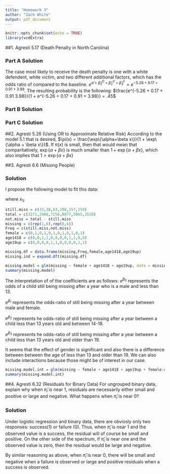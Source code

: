 ```yaml
---
title: "Homework 3"
author: "Zach White"
output: pdf_document
---
```


```r
knitr::opts_chunk$set(echo = TRUE)
library(vcdExtra)
```

##1. Agresti 5.17 (Death Penalty in North Carolina)

### Part A Solution
The case most likely to receive the death penalty is one with a white defendent, white victim, and two different additional factors, which has the odds ratio of compared to the baseline. $e^{\hat\alpha + \hat\beta_2^D + \hat\beta_2^V + \hat\beta_3^F} = e^{-5.26 + 0.17 + 0.91 + 3.98}$.  The resulting probability is the following: $\frac{e^{-5.26 + 0.17 + 0.91 3.98}}{1 + e^{-5.26 + 0.17 + 0.91 + 3.98}} = .45$

### Part B Solution
\begin{align*}
\hat\alpha = -0.2 \qquad &\hat\beta_1^D = -0.17 &&\hat\beta_1^V = -0.91 &&&\hat\beta_1^F = -3.98 \\
&\hat\beta_2^D = 0 &&\hat\beta_2^V = 0 &&& \hat\beta_2^F = -2.02 \\
&\ &&\ &&&\hat\beta_3^F = 0
\end{align*}

### Part C Solution
\begin{align*}
\hat\alpha = -2.72 \qquad &\hat\beta_1^D = -0.085 &&\hat\beta_1^V = -0.455 &&&\hat\beta_1^F = -2 \\
&\hat\beta_2^D = 0.085 &&\hat\beta_2^V = 0.455 &&& \hat\beta_2^F = 0.02 \\
&\ &&\ &&&\hat\beta_3^F = 1.98
\end{align*}

##2. Agresti 5.26 (Using OR to Approximate Relative Risk)
According to the model 5.1 that is desired, $\pi(x) = \frac{\exp\{\alpha+\beta x\}}{1 + \exp\{\alpha + \beta x\}}$.  If $\pi (x)$ is small, then that would mean that comparitatively, $\exp\{\alpha+\beta x\}$ is much smaller than $1 + \exp\{\alpha + \beta x\}$, which also implies that $1 > \exp\{\alpha+\beta x\}$

\begin{align*}
\frac{\pi(x+1)}{\pi(x)} &= \frac{\exp\{\alpha+\beta (x+1)\}}{1+\exp\{\alpha+\beta (x+1)\}} \frac{1+ \exp\{\alpha+\beta x\}}{\exp\{\alpha+\beta x\}} \\
&= \frac{\exp\{\alpha\}\exp\{\beta x\}\exp\{\beta\} }{\exp\{\alpha\}\exp\{\beta x\}} \frac{1+ \exp\{\alpha+\beta x\}}{1+\exp\{\alpha+\beta (x+1)\}} \\
&= {\exp\{\beta\} } \frac{1+ \exp\{\alpha+\beta x\}}{1+\exp\{\alpha+\beta (x+1)\}}\\
&\approx \exp\{\beta\} \text{ since } \frac{1+ \exp\{\alpha+\beta x\}}{1+\exp\{\alpha+\beta (x+1)\}} \rightarrow 1 
\end{align*}


##3. Agresti 6.6 (Missing People)

### Solution
I propose the following model to fit this data:

\begin{gather}
\log(\frac{\pi_i}{1 - \pi_i}) = \beta_0 + \beta_1 x_{i} + \beta_2 \text{I(age = 14-18)} + \beta_3 \text{I(age > 19)} \\
x_{1i} = \Bigg\{ \begin{split}0 \text{ if male} \\
1 \text{ if female}
\end{split}
\end{gather}
where $x_{1i}$
```r
still.miss = c(33,38,63,108,157,159)
total = c(3271,2486,7256,8877,5065,3520)
not.miss = total - still.miss
missing = c(rep(1,6),rep(0,6))
Freq = c(still.miss,not.miss)
female = c(0,1,0,1,0,1,0,1,0,1,0,1)
age1418 = c(0,0,1,1,0,0,0,0,1,1,0,0)
age19up = c(0,0,0,0,1,1,0,0,0,0,1,1)

missing.df = data.frame(missing,Freq,female,age1418,age19up)
missing.ind = expand.dft(missing.df)

missing.model = glm(missing ~ female + age1418 + age19up, data = missing.ind, family = binomial(link = "logit"))
summary(missing.model)
```
The interpretation of of the coefficients are as follows:
$e^{\beta_0}$ represents the odds of a child still being missing after a year who is a male and less than 13.

$e^{\beta_1}$ represents the odds-ratio of still being missing after a year between male and female.

$e^{\beta_2}$ represents he odds-ratio of still being missing after a year between a child less than 13 years old and between 14-18.

$e^{\beta_3}$ represents he odds-ratio of still being missing after a year between a child less than 13 years old and older than 19.

It seems that the effect of gender is significant and also there is a difference between between the age of less than 13 and older than 19.  We can also include interactions because those might be of interest in our case.

```r
missing.model.int = glm(missing ~ female + age1418 + age19up + female:age1418 + female:age19up, data = missing.ind, family = binomial(link = "logit"))
summary(missing.model.int)
```


##4. Agresti 6.32 (Residuals for Binary Data)
For ungrouped binary data, explain why when $\hat\pi_i$ is near 1, residuals are necessarily either small and positive or large and negative.  What happens when $\hat\pi_i$ is near $0$?

### Solution

Under logistic regression and binary data, there are obviosly only two responses: success(1) or failure (0).  Thus, when $\hat\pi_i$ is near 1 and the observed value is a success, the residual will of course be small and positive.  On the other side of the spectrum, if $\hat\pi_i$ is near one and the observed value is zero, then the residual would be large and negative.

By similar reasoning as above, when $\hat\pi_i$ is near 0, there will be small and negative when a failure is observed or large and positive residuals when a success is observed.







